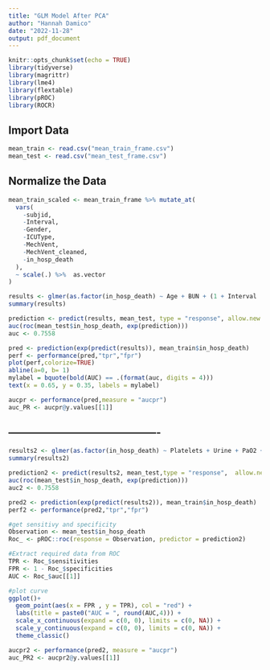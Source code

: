 ```yaml
---
title: "GLM Model After PCA"
author: "Hannah Damico"
date: "2022-11-28"
output: pdf_document
---
```


```r
knitr::opts_chunk$set(echo = TRUE)
library(tidyverse)
library(magrittr)
library(lme4)
library(flextable)
library(pROC)
library(ROCR)
```

## Import Data

```r
mean_train <- read.csv("mean_train_frame.csv")
mean_test <- read.csv("mean_test_frame.csv")
```

## Normalize the Data

```r
mean_train_scaled <- mean_train_frame %>% mutate_at(
  vars(
    -subjid,
    -Interval,
    -Gender,
    -ICUType,
    -MechVent,
    -MechVent_cleaned,
    -in_hosp_death
  ),
  ~ scale(.) %>%  as.vector
)
```


```r
results <- glmer(as.factor(in_hosp_death) ~ Age + BUN + (1 + Interval | subjid),family = binomial(link = "logit"), data = mean_train, na.action = na.omit)
summary(results)
```

```r
prediction <- predict(results, mean_test, type = "response", allow.new.levels = TRUE)
auc(roc(mean_test$in_hosp_death, exp(prediction)))
auc <- 0.7558

pred <- prediction(exp(predict(results)), mean_train$in_hosp_death) 
perf <- performance(pred,"tpr","fpr")
plot(perf,colorize=TRUE)
abline(a=0, b= 1)
mylabel = bquote(bold(AUC) == .(format(auc, digits = 4)))
text(x = 0.65, y = 0.35, labels = mylabel)
```

```r
aucpr <- performance(pred,measure = "aucpr")
auc_PR <- aucpr@y.values[[1]]
```



## -------------------------------------------

```r
results2 <- glmer(as.factor(in_hosp_death) ~ Platelets + Urine + PaO2 + BUN + WBC + Age + (1 + Interval | subjid),family = binomial(link = "logit"), data = mean_train, na.action = na.omit)
summary(results2)
```


```r
prediction2 <- predict(results2, mean_test,type = "response",  allow.new.levels = TRUE)
auc(roc(mean_test$in_hosp_death, exp(prediction)))
auc2 <- 0.7558

pred2 <- prediction(exp(predict(results2)), mean_train$in_hosp_death) 
perf2 <- performance(pred2,"tpr","fpr")
```



```r
#get sensitivy and specificity
Observation <- mean_test$in_hosp_death
Roc_ <- pROC::roc(response = Observation, predictor = prediction2)

#Extract required data from ROC
TPR <- Roc_$sensitivities
FPR <- 1 - Roc_$specificities
AUC <- Roc_$auc[[1]]

#plot curve
ggplot()+
  geom_point(aes(x = FPR , y = TPR), col = "red") +
  labs(title = paste0("AUC = ", round(AUC,4))) +
  scale_x_continuous(expand = c(0, 0), limits = c(0, NA)) +
  scale_y_continuous(expand = c(0, 0), limits = c(0, NA)) +
  theme_classic()
```


```r
aucpr2 <- performance(pred2, measure = "aucpr")
auc_PR2 <- aucpr2@y.values[[1]]
```





